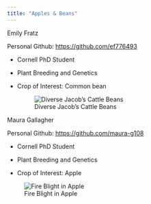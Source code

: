 ```yaml
---
title: "Apples & Beans"
---
```


Emily Fratz

Personal Github: <https://github.com/ef776493>

-   Cornell PhD Student

-   Plant Breeding and Genetics

-   Crop of Interest: Common bean

    ![Diverse Jacob's Cattle Beans](https://external-content.duckduckgo.com/iu/?u=https%3A%2F%2Ftse1.mm.bing.net%2Fth%2Fid%2FOIP.iZ0ny43PWmM46v5DDR05TgHaHa%3Fpid%3DApi&f=1&ipt=749b6afe07531c767d26e21fcb51714328d62fc82de68f391249bf45f2adecbd&ipo=images)

Maura Gallagher

Personal Github: <https://github.com/maura-g108>

-   Cornell PhD Student

-   Plant Breeding and Genetics

-   Crop of Interest: Apple

![Fire Blight in Apple](https://external-content.duckduckgo.com/iu/?u=https%3A%2F%2Ftse3.mm.bing.net%2Fth%2Fid%2FOIP.aHUYDO5BmdmzQ5WWoGsanAHaE8%3Fpid%3DApi&f=1&ipt=4b6a64ce27d33c2e0bc32d017470406035507f35c1513b615a075156bf870008&ipo=images)
